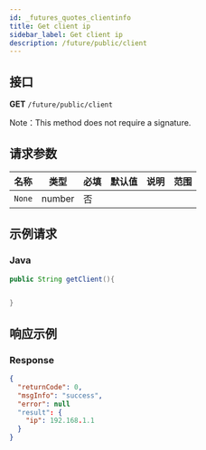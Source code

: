 ```yaml
---
id: _futures_quotes_clientinfo
title: Get client ip
sidebar_label: Get client ip
description: /future/public/client
---
```


## 接口

**GET** `/future/public/client`

Note：This method does not require a signature.

## 请求参数

| 名称   | 类型   | 必填 | 默认值 | 说明 | 范围 |
| ------ | ------ | ---- | ------ | ---- | ---- |
| `None` | number | 否   |        |      |      |

## 示例请求

### Java

```java
public String getClient(){


}
```

## 响应示例

### Response

```json
{
  "returnCode": 0,
  "msgInfo": "success",
  "error": null
  "result": {
    "ip": 192.168.1.1
  }
}
```
